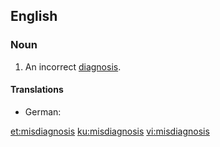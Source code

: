 ==English==

===Noun===
{{en-noun|misdiagnoses}}

# An incorrect [[diagnosis]].

====Translations====
{{trans-top|An incorrect diagnosis}}
* German: {{t+|de|Fehldiagnose|f}}
{{trans-mid}}
{{trans-bottom}}

[[et:misdiagnosis]]
[[ku:misdiagnosis]]
[[vi:misdiagnosis]]